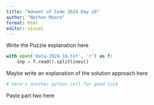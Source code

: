 ```yaml
---
title: "Advent of Code 2024 Day 10"
author: "Nathan Moore"
format: html
editor: visual
---
```


Write the Puzzle explanation here

```python

with open('data-2024-10.txt', 'r') as f:
    inp = f.read().splitlines()

```

Maybe write an explanation of the solution approach here

```python
# here's another python cell for good luck

```

Paste part two here
